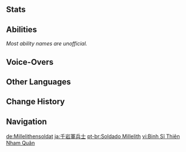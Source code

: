 {{Enemy Infobox
|image    = Enemy Millelith Soldier Icon.png
|weakpoint = yes
|type     = Quest Enemies
|group    = Millelith
|family   = Other Human Factions
|faction  = Millelith
}}
{{Enemy Intro}}

==Stats==
{{Enemy Stats
|phys_res  = -20%
|hp_ratio  = 1.6
|hp_type   = 1
|atk_ratio = 1.6
}}

==Abilities==
''Most ability names are unofficial.''
{{Enemy Attacks

|name_1 = Stab
|desc_1 = Performs a quick forward stab with their [[White Tassel]], dealing '''100% ATK''' as {{Color|Physical DMG}}.
* '''3-Stab Combo:''' Performs 3 quick stabs with their White Tassel, dealing '''100% ATK''' as {{Color|Physical DMG}} with each stab. This attack is only used when under the command of a [[Millelith Sergeant]].
|caption_1 = Normal<!--
|file_1_2 = Millelith Soldier 3-Stab Combo
|caption_1_2 = 3-Stab Combo-->

|name_2 = Swing
|desc_2 = Performs an sideway swing with their White Tassel, dealing '''100% ATK''' as {{Color|Physical DMG}}.
}}

==Voice-Overs==
{{VO/Enemy
|enemy                   = Millelith Soldier
|vo_01_00_title          = Stab
|vo_01_01_tx_en          = {{A|VO Millelith Soldier - Stab 01.ogg}} {{A|VO Millelith Soldier - Stab 02.ogg}} {{A|VO Millelith Soldier - Stab 03.ogg}} {{A|VO Millelith Soldier - Stab 04.ogg}} {{A|VO Millelith Soldier - Stab 05.ogg}}

|vo_02_00_title          = Swing
|vo_02_01_tx_en          = {{A|VO Millelith Soldier - Swing 01.ogg}} {{A|VO Millelith Soldier - Swing 02.ogg}} {{A|VO Millelith Soldier - Swing 03.ogg}} {{A|VO Millelith Soldier - Swing 04.ogg}} {{A|VO Millelith Soldier - Swing 05.ogg}}

|vo_03_00_title          = Staggered (Heavy)
|vo_03_01_tx_en          = {{A|VO Millelith Soldier - Staggered Heavy 01.ogg}} {{A|VO Millelith Soldier - Staggered Heavy 02.ogg}} {{A|VO Millelith Soldier - Staggered Heavy 03.ogg}} {{A|VO Millelith Soldier - Staggered Heavy 04.ogg}} {{A|VO Millelith Soldier - Staggered Heavy 05.ogg}}

|vo_04_00_title          = Staggered (Light)
|vo_04_01_tx_en          = {{A|VO Millelith Soldier - Staggered Light 01.ogg}} {{A|VO Millelith Soldier - Staggered Light 02.ogg}} {{A|VO Millelith Soldier - Staggered Light 03.ogg}} {{A|VO Millelith Soldier - Staggered Light 04.ogg}} {{A|VO Millelith Soldier - Staggered Light 05.ogg}}

|vo_05_00_title          = Defeated
|vo_05_01_file           = VO {lang}{name} - Tactical Retreat.ogg
|vo_05_01_tx_en          = Tactical... retreat...!
|vo_05_02_tx_en          = {{A|VO Millelith Soldier - Defeated 01.ogg}}
}}

==Other Languages==
{{Other Languages
|en      = Millelith Soldier
|zhs     = 千岩军士兵
|zhs_rm  = Qiānyánjūn Shìbīng
|zht     = 千岩軍士兵
|zht_rm  = Qiānyánjūn Shìbīng
|zh_tl   = {{Lex|Millelith|zh}} Soldier
|ja      = 千岩軍兵士
|ja_rm   = Sengangun Heishi
|ja_tl   = {{Lex|Millelith|ja}} Soldier
|ko      = 천암군 병사
|ko_tl   = {{Lex|Millelith|ko}} Soldier
|es      = Soldado de la Geoarmada
|es_tl   = {{Lex|Millelith|es}} Soldier
|fr      = Soldat des Millelithes
|fr_tl   = Millelith Soldier
|ru      = Солдат Миллелитов
|ru_tl   = Millelith Soldier
|th      = Millelith Soldier
|vi      = {{tt|Binh Sĩ|兵士}} {{tt|Thiên Nham Quân|千岩軍}}
|vi_tl   = {{Lex|Millelith|vi}} Soldier
|de      = Millelithensoldat
|de_tl   = Millelith Soldier
|id      = Prajurit Millelith
|id_tl   = Millelith Soldier
|pt      = Soldado Millelith
|pt_tl   = Millelith Soldier
|tr      = Taşordu Askeri
|tr_tl   = <!--use {{Lex|Millelith|tr}}-->
|it      = Soldato dei Milleliti
|it_tl   = 
}}

==Change History==
<!---Hey does anyone know what patch gave these guys Voicelines?--->
{{Change History|1.0}}

==Navigation==
{{Enemy Navbox|Special}}

[[de:Millelithensoldat]]
[[ja:千岩軍兵士]]
[[pt-br:Soldado Millelith]]
[[vi:Binh Sĩ Thiên Nham Quân]]
